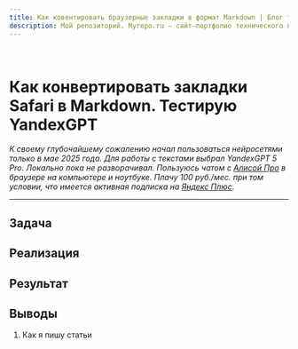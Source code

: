```yaml
---
title: Как ковентировать браузерные закладки в формат Markdown | Блог технического писателя
description: Мой репозиторий. Myrepo.ru – сайт-портфолио технического писателя
---
```


<br />

# Как конвертировать закладки Safari в Markdown. Тестирую YandexGPT

*К своему глубочайшему сожалению начал пользоваться нейросетями только в мае 2025 года. Для работы с текстами выбрал YandexGPT 5 Pro. Локально пока не разворачивал. Пользуюсь чатом с [Алисой Про](https://alice.yandex.ru) в браузере на компьютере и ноутбуке. Плачу 100 руб./мес. при том условии, что имеется активная подписка на [Яндекс Плюс](https://plus.yandex.ru).*

--- 



## Задача

## Реализация

## Результат

## Выводы

1. Как я пишу статьи